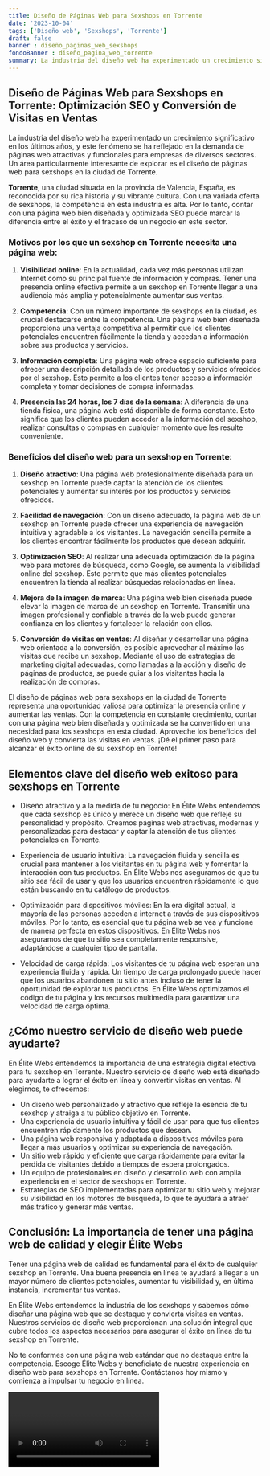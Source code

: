 ```yaml
---
title: Diseño de Páginas Web para Sexshops en Torrente
date: '2023-10-04'
tags: ['Diseño web', 'Sexshops', 'Torrente']
draft: false
banner : diseño_paginas_web_sexshops
fondoBanner : diseño_pagina_web_torrente
summary: La industria del diseño web ha experimentado un crecimiento significativo en los últimos años, y este fenómeno se ha reflejado en la demanda de páginas web atractivas y funcionales para empresas de diversos sectores. Un área particularmente interesante de explorar es el diseño de páginas web para sexshops en la ciudad de Torrente. 
---
```


## Diseño de Páginas Web para Sexshops en Torrente: Optimización SEO y Conversión de Visitas en Ventas

La industria del diseño web ha experimentado un crecimiento significativo en los últimos años, y este fenómeno se ha reflejado en la demanda de páginas web atractivas y funcionales para empresas de diversos sectores. Un área particularmente interesante de explorar es el diseño de páginas web para sexshops en la ciudad de Torrente. 

**Torrente**, una ciudad situada en la provincia de Valencia, España, es reconocida por su rica historia y su vibrante cultura. Con una variada oferta de sexshops, la competencia en esta industria es alta. Por lo tanto, contar con una página web bien diseñada y optimizada SEO puede marcar la diferencia entre el éxito y el fracaso de un negocio en este sector.

### Motivos por los que un sexshop en Torrente necesita una página web:

1. **Visibilidad online**: En la actualidad, cada vez más personas utilizan Internet como su principal fuente de información y compras. Tener una presencia online efectiva permite a un sexshop en Torrente llegar a una audiencia más amplia y potencialmente aumentar sus ventas.

2. **Competencia**: Con un número importante de sexshops en la ciudad, es crucial destacarse entre la competencia. Una página web bien diseñada proporciona una ventaja competitiva al permitir que los clientes potenciales encuentren fácilmente la tienda y accedan a información sobre sus productos y servicios.

3. **Información completa**: Una página web ofrece espacio suficiente para ofrecer una descripción detallada de los productos y servicios ofrecidos por el sexshop. Esto permite a los clientes tener acceso a información completa y tomar decisiones de compra informadas.

4. **Presencia las 24 horas, los 7 días de la semana**: A diferencia de una tienda física, una página web está disponible de forma constante. Esto significa que los clientes pueden acceder a la información del sexshop, realizar consultas o compras en cualquier momento que les resulte conveniente. 

### Beneficios del diseño web para un sexshop en Torrente:

1. **Diseño atractivo**: Una página web profesionalmente diseñada para un sexshop en Torrente puede captar la atención de los clientes potenciales y aumentar su interés por los productos y servicios ofrecidos.

2. **Facilidad de navegación**: Con un diseño adecuado, la página web de un sexshop en Torrente puede ofrecer una experiencia de navegación intuitiva y agradable a los visitantes. La navegación sencilla permite a los clientes encontrar fácilmente los productos que desean adquirir.

3. **Optimización SEO**: Al realizar una adecuada optimización de la página web para motores de búsqueda, como Google, se aumenta la visibilidad online del sexshop. Esto permite que más clientes potenciales encuentren la tienda al realizar búsquedas relacionadas en línea.

4. **Mejora de la imagen de marca**: Una página web bien diseñada puede elevar la imagen de marca de un sexshop en Torrente. Transmitir una imagen profesional y confiable a través de la web puede generar confianza en los clientes y fortalecer la relación con ellos.

5. **Conversión de visitas en ventas**: Al diseñar y desarrollar una página web orientada a la conversión, es posible aprovechar al máximo las visitas que recibe un sexshop. Mediante el uso de estrategias de marketing digital adecuadas, como llamadas a la acción y diseño de páginas de productos, se puede guiar a los visitantes hacia la realización de compras.

El diseño de páginas web para sexshops en la ciudad de Torrente representa una oportunidad valiosa para optimizar la presencia online y aumentar las ventas. Con la competencia en constante crecimiento, contar con una página web bien diseñada y optimizada se ha convertido en una necesidad para los sexshops en esta ciudad. Aproveche los beneficios del diseño web y convierta las visitas en ventas. ¡Dé el primer paso para alcanzar el éxito online de su sexshop en Torrente!

<GifSeo />

<Cta />

## Elementos clave del diseño web exitoso para sexshops en Torrente

- Diseño atractivo y a la medida de tu negocio: En Élite Webs entendemos que cada sexshop es único y merece un diseño web que refleje su personalidad y propósito. Creamos páginas web atractivas, modernas y personalizadas para destacar y captar la atención de tus clientes potenciales en Torrente.

- Experiencia de usuario intuitiva: La navegación fluida y sencilla es crucial para mantener a los visitantes en tu página web y fomentar la interacción con tus productos. En Élite Webs nos aseguramos de que tu sitio sea fácil de usar y que los usuarios encuentren rápidamente lo que están buscando en tu catálogo de productos.

- Optimización para dispositivos móviles: En la era digital actual, la mayoría de las personas acceden a internet a través de sus dispositivos móviles. Por lo tanto, es esencial que tu página web se vea y funcione de manera perfecta en estos dispositivos. En Élite Webs nos aseguramos de que tu sitio sea completamente responsive, adaptándose a cualquier tipo de pantalla.

- Velocidad de carga rápida: Los visitantes de tu página web esperan una experiencia fluida y rápida. Un tiempo de carga prolongado puede hacer que los usuarios abandonen tu sitio antes incluso de tener la oportunidad de explorar tus productos. En Élite Webs optimizamos el código de tu página y los recursos multimedia para garantizar una velocidad de carga óptima.

## ¿Cómo nuestro servicio de diseño web puede ayudarte?

En Élite Webs entendemos la importancia de una estrategia digital efectiva para tu sexshop en Torrente. Nuestro servicio de diseño web está diseñado para ayudarte a lograr el éxito en línea y convertir visitas en ventas. Al elegirnos, te ofrecemos:

- Un diseño web personalizado y atractivo que refleje la esencia de tu sexshop y atraiga a tu público objetivo en Torrente.
- Una experiencia de usuario intuitiva y fácil de usar para que tus clientes encuentren rápidamente los productos que desean.
- Una página web responsiva y adaptada a dispositivos móviles para llegar a más usuarios y optimizar su experiencia de navegación.
- Un sitio web rápido y eficiente que carga rápidamente para evitar la pérdida de visitantes debido a tiempos de espera prolongados.
- Un equipo de profesionales en diseño y desarrollo web con amplia experiencia en el sector de sexshops en Torrente.
- Estrategias de SEO implementadas para optimizar tu sitio web y mejorar su visibilidad en los motores de búsqueda, lo que te ayudará a atraer más tráfico y generar más ventas.

## Conclusión: La importancia de tener una página web de calidad y elegir Élite Webs

Tener una página web de calidad es fundamental para el éxito de cualquier sexshop en Torrente. Una buena presencia en línea te ayudará a llegar a un mayor número de clientes potenciales, aumentar tu visibilidad y, en última instancia, incrementar tus ventas.

En Élite Webs entendemos la industria de los sexshops y sabemos cómo diseñar una página web que se destaque y convierta visitas en ventas. Nuestros servicios de diseño web proporcionan una solución integral que cubre todos los aspectos necesarios para asegurar el éxito en línea de tu sexshop en Torrente.

No te conformes con una página web estándar que no destaque entre la competencia. Escoge Élite Webs y benefíciate de nuestra experiencia en diseño web para sexshops en Torrente. Contáctanos hoy mismo y comienza a impulsar tu negocio en línea.

<Video />

<CtaBot job='Sexshops' city='Torrente'/>

<Gmaps query='Torrente+españa+maps' />